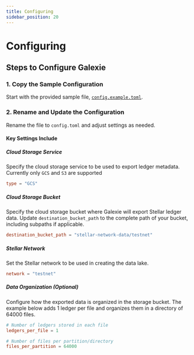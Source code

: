 ```yaml
---
title: Configuring
sidebar_position: 20
---
```


# Configuring

## Steps to Configure Galexie

### 1. Copy the Sample Configuration

Start with the provided sample file, [`config.example.toml`](https://github.com/stellar/go/blob/master/services/galexie/config.example.toml).

### 2. Rename and Update the Configuration

Rename the file to `config.toml` and adjust settings as needed.

#### Key Settings Include

##### Cloud Storage Service

Specify the cloud storage service to be used to export ledger metadata. Currently only `GCS` and `S3` are supported

```toml
type = "GCS"
```

##### Cloud Storage Bucket

Specify the cloud storage bucket where Galexie will export Stellar ledger data. Update `destination_bucket_path` to the complete path of your bucket, including subpaths if applicable.

```toml
destination_bucket_path = "stellar-network-data/testnet"
```

##### Stellar Network

Set the Stellar network to be used in creating the data lake.

```toml
network = "testnet"
```

##### Data Organization (Optional)

Configure how the exported data is organized in the storage bucket. The example below adds 1 ledger per file and organizes them in a directory of 64000 files.

```toml
# Number of ledgers stored in each file
ledgers_per_file = 1

# Number of files per partition/directory
files_per_partition = 64000
```
